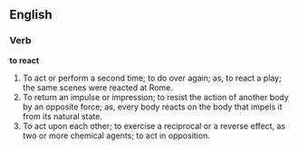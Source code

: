 ==English==

===Verb===

'''to react'''

#To act or perform a second time; to do over again; as, to react a play; the same scenes were reacted at Rome.
#To return an impulse or impression; to resist the action of another body by an opposite force; as, every body reacts on the body that impels it from its natural state.
#To act upon each other; to exercise a reciprocal or a reverse effect, as two or more chemical agents; to act in opposition.